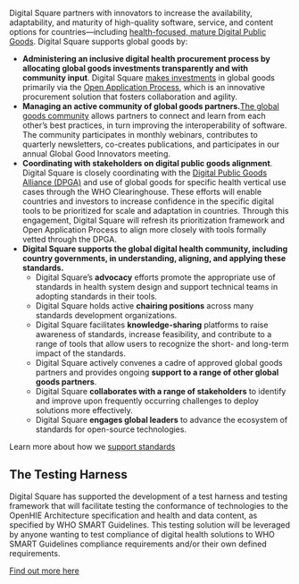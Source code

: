 Digital Square partners with innovators to increase the availability, adaptability, and maturity of high-quality software, service, and content options for countries—including [https://digitalpublicgoods.net/DPG-GlobalGoods.pdf health-focused, mature Digital Public Goods]. Digital Square supports global goods by: 

*'''Administering an inclusive digital health procurement process by allocating global goods investments transparently and with community input'''. Digital Square [https://wiki.digitalsquare.io/index.php/Digital_Square_Investments_in_Global_Goods makes investments] in global goods primarily via the [https://wiki.digitalsquare.io/index.php/Grant_Solicitation_Processes Open Application Process], which is an innovative procurement solution that fosters collaboration and agility.
*'''Managing an active community of global goods partners.'''[[The global goods community]] allows partners to connect and learn from each other’s best practices, in turn improving the interoperability of software. The community participates in monthly webinars, contributes to quarterly newsletters, co-creates publications, and participates in our annual Global Good Innovators meeting.  
*'''Coordinating with stakeholders on digital public goods alignment'''. Digital Square is closely coordinating with the [https://digitalpublicgoods.net/ Digital Public Goods Alliance (DPGA)] and use of global goods for specific health vertical use cases through the WHO Clearinghouse. These efforts will enable countries and investors to increase confidence in the specific digital tools to be prioritized for scale and adaptation in countries. Through this engagement, Digital Square will refresh its prioritization framework and Open Application Process to align more closely with tools formally vetted through the DPGA.
*'''Digital Square supports the global digital health community, including country governments, in understanding, aligning, and applying these standards.'''
**Digital Square’s '''advocacy''' efforts promote the appropriate use of standards in health system design and support technical teams in adopting standards in their tools.
**Digital Square holds active '''chairing positions''' across many standards development organizations.
**Digital Square facilitates '''knowledge-sharing''' platforms to raise awareness of standards, increase feasibility, and contribute to a range of tools that allow users to recognize the short- and long-term impact of the standards.
**Digital Square actively convenes a cadre of approved global goods partners and provides ongoing '''support to a range of other global goods partners'''.
**Digital Square '''collaborates with a range of stakeholders''' to identify and improve upon frequently occurring challenges to deploy solutions more effectively.
**Digital Square '''engages global leaders''' to advance the ecosystem of standards for open-source technologies.

Learn more about how we [[How_Digital_Square_supports_standards|support standards]]

==The Testing Harness==
 
Digital Square has supported the development of a test harness and testing framework that will facilitate testing the conformance of technologies to the OpenHIE Architecture specification and health and data content, as specified by WHO SMART Guidelines.  This testing solution will be leveraged by anyone wanting to test compliance of digital health solutions to WHO SMART Guidelines compliance requirements and/or their own defined requirements. 

[[OpenHIE_Testing_Harness_and_Test_Framework|Find out more here]]